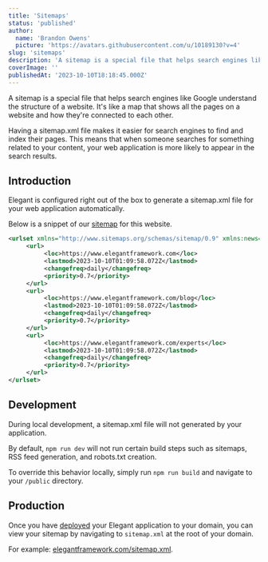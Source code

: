 ```yaml
---
title: 'Sitemaps'
status: 'published'
author:
  name: 'Brandon Owens'
  picture: 'https://avatars.githubusercontent.com/u/10189130?v=4'
slug: 'sitemaps'
description: 'A sitemap is a special file that helps search engines like Google understand the structure of a website. This guide covers in detail the sitemap features included with your Elegant application.'
coverImage: ''
publishedAt: '2023-10-10T18:18:45.000Z'
---
```


A sitemap is a special file that helps search engines like Google understand the structure of a website. It's like a map that shows all the pages on a website and how they're connected to each other.

Having a sitemap.xml file makes it easier for search engines to find and index their pages. This means that when someone searches for something related to your content, your web application is more likely to appear in the search results.

## Introduction

Elegant is configured right out of the box to generate a sitemap.xml file for your web application automatically.

Below is a snippet of our [sitemap](https://www.elegantframework.com/sitemap-0.xml) for this website.

```xml
<urlset xmlns="http://www.sitemaps.org/schemas/sitemap/0.9" xmlns:news="http://www.google.com/schemas/sitemap-news/0.9" xmlns:xhtml="http://www.w3.org/1999/xhtml" xmlns:mobile="http://www.google.com/schemas/sitemap-mobile/1.0" xmlns:image="http://www.google.com/schemas/sitemap-image/1.1" xmlns:video="http://www.google.com/schemas/sitemap-video/1.1">
     <url>
          <loc>https://www.elegantframework.com</loc>
          <lastmod>2023-10-10T01:09:58.072Z</lastmod>
          <changefreq>daily</changefreq>
          <priority>0.7</priority>
     </url>
     <url>
          <loc>https://www.elegantframework.com/blog</loc>
          <lastmod>2023-10-10T01:09:58.072Z</lastmod>
          <changefreq>daily</changefreq>
          <priority>0.7</priority>
     </url>
     <url>
          <loc>https://www.elegantframework.com/experts</loc>
          <lastmod>2023-10-10T01:09:58.072Z</lastmod>
          <changefreq>daily</changefreq>
          <priority>0.7</priority>
     </url>
</urlset>
```



## Development

During local development, a sitemap.xml file will not generated by your application.

By default, `npm run dev` will not run certain build steps such as sitemaps, RSS feed generation, and robots.txt creation.

To override this behavior locally, simply run `npm run build` and navigate to your `/public` directory.



## Production

Once you have [deployed](https://www.elegantframework.com/docs/deployment) your Elegant application to your domain, you can view your sitemap by navigating to `sitemap.xml` at the root of your domain.

For example: [elegantframework.com/sitemap.xml](https://www.elegantframework.com/sitemap.xml).



